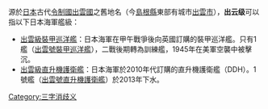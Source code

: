 源於[[日本|日本]]古代[[令制國|令制國]][[出雲國|出雲國]]之舊地名（今[[島根縣|島根縣]]東部有城市[[出雲市|出雲市]]），'''出云级'''可以指以下日本海軍艦級：
*[[出雲級裝甲巡洋艦|出雲級裝甲巡洋艦]]：日本海軍在甲午戰爭後向英國訂購的裝甲巡洋艦。只有1艦（[[出雲號巡洋艦|出雲號裝甲巡洋艦]]），二戰後期轉為訓練艦，1945年在美軍空襲中被擊沉。
*[[出雲級直升機護衛艦|出雲級直升機護衛艦]]：日本海軍於2010年代訂購的直升機護衛艦（DDH）。1號艦（[[出雲號直升機護衛艦|出雲號直升機護衛艦]]）於2013年下水。
[[Category:三字消歧义|Category:三字消歧义]]